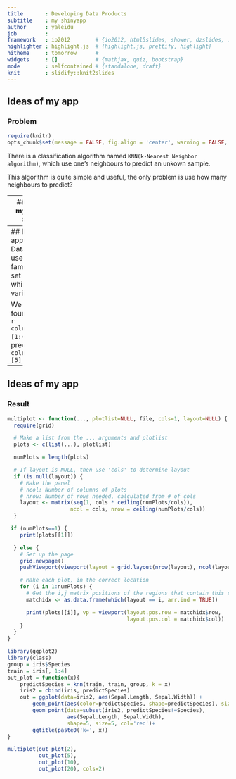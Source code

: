 ```yaml
---
title       : Developing Data Products
subtitle    : my shinyapp
author      : yaleidu
job         : 
framework   : io2012        # {io2012, html5slides, shower, dzslides, ...}
highlighter : highlight.js  # {highlight.js, prettify, highlight}
hitheme     : tomorrow      # 
widgets     : []            # {mathjax, quiz, bootstrap}
mode        : selfcontained # {standalone, draft}
knit        : slidify::knit2slides
---
```

## Ideas of my app
### Problem
```r
require(knitr)
opts_chunk$set(message = FALSE, fig.align = 'center', warning = FALSE, comment = NA)
```

There is a classification algorithm named `KNN(k-Nearest Neighbor algorithm)`, which use one's 
neighbours to predict an unkown sample.

This algorithm is quite simple and useful, the only problem is use how many neighbours to predict?

--- 
## Ideas of my app
### Solution

Derictly, we can use a bunch of parameters to build a model, and choose the best one.

The best means the one has smallest misclassification rate.

--- 
## Ideas of my app
### Dataset
Here I use the famous data set `iris` in R, which has five variables.
```r
head(iris)
```

We will use the four predictors `r colnames(iris)[1:4]` to predict `r colnames(iris)[5]`

--- 
## Ideas of my app
### Result

```r
multiplot <- function(..., plotlist=NULL, file, cols=1, layout=NULL) {
  require(grid)

  # Make a list from the ... arguments and plotlist
  plots <- c(list(...), plotlist)

  numPlots = length(plots)

  # If layout is NULL, then use 'cols' to determine layout
  if (is.null(layout)) {
    # Make the panel
    # ncol: Number of columns of plots
    # nrow: Number of rows needed, calculated from # of cols
    layout <- matrix(seq(1, cols * ceiling(numPlots/cols)),
                    ncol = cols, nrow = ceiling(numPlots/cols))
  }

 if (numPlots==1) {
    print(plots[[1]])

  } else {
    # Set up the page
    grid.newpage()
    pushViewport(viewport(layout = grid.layout(nrow(layout), ncol(layout))))

    # Make each plot, in the correct location
    for (i in 1:numPlots) {
      # Get the i,j matrix positions of the regions that contain this subplot
      matchidx <- as.data.frame(which(layout == i, arr.ind = TRUE))

      print(plots[[i]], vp = viewport(layout.pos.row = matchidx$row,
                                      layout.pos.col = matchidx$col))
    }
  }
}
```

```r
library(ggplot2)
library(class)
group = iris$Species
train = iris[, 1:4]
out_plot = function(x){
    predictSpecies = knn(train, train, group, k = x)
    iris2 = cbind(iris, predictSpecies)
    out = ggplot(data=iris2, aes(Sepal.Length, Sepal.Width)) + 
        geom_point(aes(color=predictSpecies, shape=predictSpecies), size=3) +
        geom_point(data=subset(iris2, predictSpecies!=Species), 
                   aes(Sepal.Length, Sepal.Width), 
                   shape=5, size=5, col='red')+
        ggtitle(paste0('k=', x))
}

multiplot(out_plot(2), 
          out_plot(5), 
          out_plot(10), 
          out_plot(20), cols=2)
```




